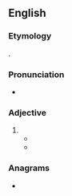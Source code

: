 ==English==

===Etymology===
{{prefix|en|un|dreamed}}.

===Pronunciation===
* {{IPA|en|/ʌnˈdɹiːmd/}}

===Adjective===
{{en-adj|-}}

# {{alternative form of|en|undreamt}}
#* {{RQ:Shakespeare Winter|4|3|passage=unpathed waters and '''undreamed''' shores}}
#* {{quote-book|en|title=[[:s:Labour and Childhood|Labour and Childhood]]|author=Margaret McMillan|year=1907
|passage=The Germans have understood this, and have taken such very energetic measures that their primary schools are safe places for all to a degree '''undreamed''' of by us.}}

===Anagrams===
* {{anagrams|en|a=addeemnru|demandeur|demaunder|maundered}}